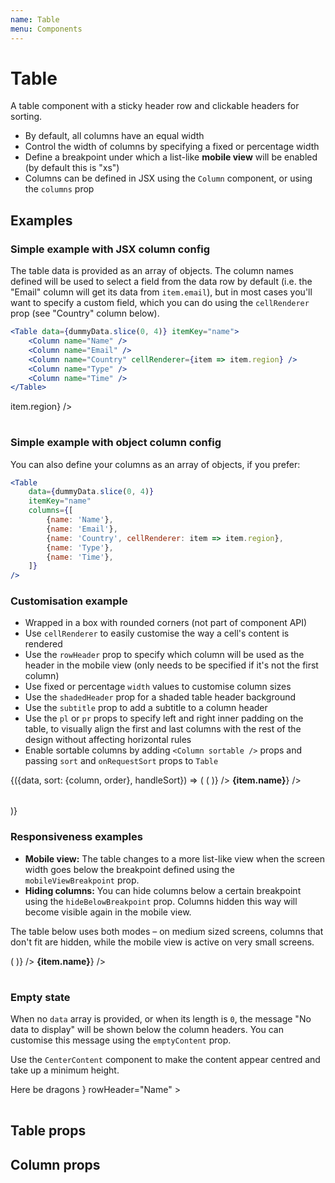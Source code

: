 ```yaml
---
name: Table
menu: Components
---
```



# Table

A table component with a sticky header row and clickable headers for sorting.

-   By default, all columns have an equal width
-   Control the width of columns by specifying a fixed or percentage width
-   Define a breakpoint under which a list-like **mobile view** will be enabled (by default this is "xs")
-   Columns can be defined in JSX using the `Column` component, or using the `columns` prop

## Examples

### Simple example with JSX column config

The table data is provided as an array of objects. The column names defined will be used to select a field from the data row by default (i.e. the "Email" column will get its data from `item.email`), but in most cases you'll want to specify a custom field, which you can do using the `cellRenderer` prop (see "Country" column below).

```jsx
<Table data={dummyData.slice(0, 4)} itemKey="name">
	<Column name="Name" />
	<Column name="Email" />
	<Column name="Country" cellRenderer={item => item.region} />
	<Column name="Type" />
	<Column name="Time" />
</Table>
```

<Playground>
	<Table data={dummyData.slice(0, 4)} itemKey="name">
		<Column name="Name" />
		<Column name="Email" />
		<Column name="Country" cellRenderer={item => item.region} />
		<Column name="Type" />
		<Column name="Time" />
	</Table>
</Playground>

### Simple example with object column config

You can also define your columns as an array of objects, if you prefer:

```jsx
<Table
	data={dummyData.slice(0, 4)}
	itemKey="name"
	columns={[
		{name: 'Name'},
		{name: 'Email'},
		{name: 'Country', cellRenderer: item => item.region},
		{name: 'Type'},
		{name: 'Time'},
	]}
/>
```

### Customisation example

-   Wrapped in a box with rounded corners (not part of component API)
-   Use `cellRenderer` to easily customise the way a cell's content is rendered
-	Use the `rowHeader` prop to specify which column will be used as the header in the mobile view (only needs to be specified if it's not the first column)
-   Use fixed or percentage `width` values to customise column sizes
-   Use the `shadedHeader` prop for a shaded table header background
-   Use the `subtitle` prop to add a subtitle to a column header
-   Use the `pl` or `pr` props to specify left and right inner padding on the table, to visually align the first and last columns with the rest of the design without affecting horizontal rules
-	Enable sortable columns by adding `<Column sortable />` props and passing `sort` and `onRequestSort` props to `Table`

<Playground>
	<div style={{border: '1px solid grey', borderRadius: 10}}>
		<DemoTableState data={dummyData.slice(4, 8)}>
			{({data, sort: {column, order}, handleSort}) => (
				<Table
					shadedHeader
					data={data}
					itemKey="name"
					rowHeader="Name"
					sort={{
						column,
						order,
					}}
					onRequestSort={handleSort}
					pl="xl"
					pr={20}
				>
					<Column
						name="Role"
						width={40}
						cellRenderer={item => (
							<Icon
								name={item.role === 'manager' ? 'star' : 'user'}
								aria-label={
									item.role === 'manager' ? 'Manager' : 'User'
								}
							/>
						)}
					/>
					<Column
						sortable
						name="Name"
						width="40%"
						cellRenderer={item => <strong>{item.name}</strong>}
					/>
					<Column
						sortable
						name="Type"
						subtitle="Random characters"
					/>
					<Column
						sortable
						name="Time"
						defaultOrder="desc"
					/>
				</Table>
			)}
		</DemoTableState>
	</div>
</Playground>

### Responsiveness examples

-   **Mobile view:** The table changes to a more list-like view when the screen width goes below the breakpoint defined using the `mobileViewBreakpoint` prop.
-   **Hiding columns:** You can hide columns below a certain breakpoint using the `hideBelowBreakpoint` prop. Columns hidden this way will become visible again in the mobile view.

The table below uses both modes – on medium sized screens, columns that don't fit are hidden, while the mobile view is active on very small screens.

<Playground>
	<Table
		mobileViewBreakpoint="xxs"
		data={dummyData.slice(8, 12)}
		itemKey="name"
		rowHeader="Name"
	>
		<Column
			name="Role"
			width={40}
			cellRenderer={item => (
				<Icon name={item.role === 'manager' ? 'star' : 'user'} />
			)}
		/>
		<Column
			name="Name"
			width="40%"
			cellRenderer={item => <strong>{item.name}</strong>}
		/>
		<Column name="Region" hideBelowBreakpoint="m" />
		<Column name="Type" />
		<Column name="Time" />
	</Table>
</Playground>

### Empty state

When no `data` array is provided, or when its length is `0`, the message "No data to display" will be shown below the column headers. You can customise this message using the `emptyContent` prop.

Use the `CenterContent` component to make the content appear centred and take up a minimum height.

<Playground>
	<Table
		emptyContent={
			<CenterContent height={180}>Here be dragons</CenterContent>
		}
		rowHeader="Name"
	>
		<Column name="Role" width={40} />
		<Column name="Name" width="40%" />
		<Column name="Region" hideBelowBreakpoint="m" />
		<Column name="Type" hideBelowBreakpoint="xs" />
		<Column name="Time" />
	</Table>
</Playground>

## Table props

<Props of={Table} />

## Column props

<Props of={Column} />
